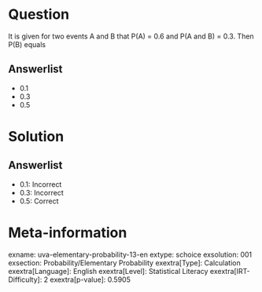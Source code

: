 Question
========

It is given for two events A and B that P(A) = 0.6 and P(A and B) = 0.3. Then P(B) equals

Answerlist
----------

* 0.1
* 0.3
* 0.5

Solution
========

Answerlist
----------

* 0.1: Incorrect
* 0.3: Incorrect
* 0.5: Correct

Meta-information
================
exname: uva-elementary-probability-13-en
extype: schoice
exsolution: 001
exsection: Probability/Elementary Probability
exextra[Type]: Calculation
exextra[Language]: English
exextra[Level]: Statistical Literacy
exextra[IRT-Difficulty]: 2
exextra[p-value]: 0.5905

